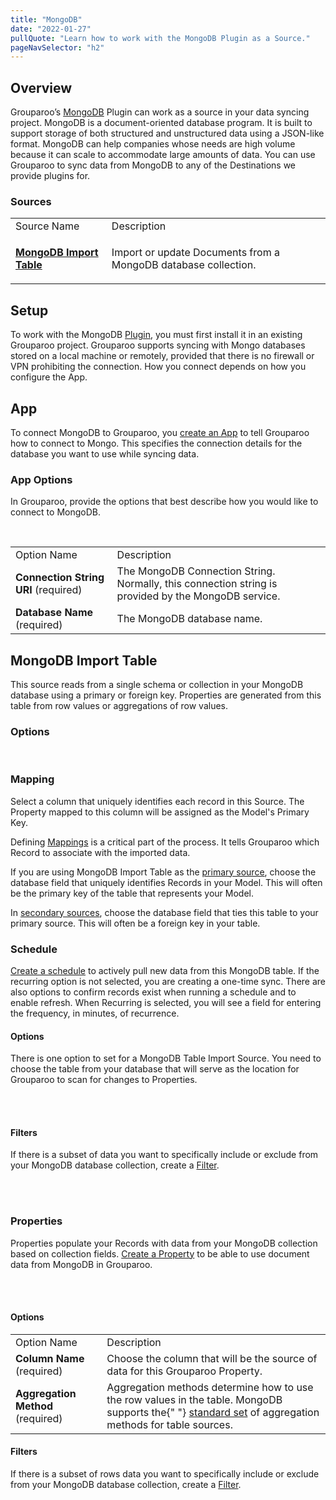 ```yaml
---
title: "MongoDB"
date: "2022-01-27"
pullQuote: "Learn how to work with the MongoDB Plugin as a Source."
pageNavSelector: "h2"
---
```


<PluginDocsLinks plugin="Mongo" />

## Overview

Grouparoo’s [MongoDB](https://www.mongodb.com/) Plugin can work as a source in your data syncing project. MongoDB is a document-oriented database program. It is built to support storage of both structured and unstructured data using a JSON-like format. MongoDB can help companies whose needs are high volume because it can scale to accommodate large amounts of data. You can use Grouparoo to sync data from MongoDB to any of the Destinations we provide plugins for.

### Sources

<table className='docTable'>
    <tablebody>
  <tr>
   <td>Source Name
   </td>
   <td>Description
   </td>
  </tr>
  <tr>
   <td><strong>

<a href="##mongodb-import-table">MongoDB Import Table</a></strong>
   </td>
   <td>Import or update Documents from a MongoDB database collection.
   </td>
  </tr>
  </tablebody>
</table>

## Setup

To work with the MongoDB [Plugin](https://www.grouparoo.com/docs/getting-started/product-concepts#plugin), you must first install it in an existing Grouparoo project. Grouparoo supports syncing with Mongo databases stored on a local machine or remotely, provided that there is no firewall or VPN prohibiting the connection. How you connect depends on how you configure the App.

## App

To connect MongoDB to Grouparoo, you [create an App](https://www.grouparoo.com/docs/config/apps) to tell Grouparoo how to connect to Mongo. This specifies the connection details for the database you want to use while syncing data.

### App Options

In Grouparoo, provide the options that best describe how you would like to connect to MongoDB.

<ImageInBrowserFrame
  src="/images/docs/integrations/mongo/app/options.png"
  alt="Mongo App Options"
  width={750}
  height={236}
/>
<br />

<table className="docTable">
  <tablebody>
    <tr>
      <td>Option Name</td>
      <td>Description</td>
    </tr>
    <tr>
      <td>
        <strong>Connection String URI</strong> (required)
      </td>
      <td>
        The MongoDB Connection String. Normally, this connection string is
        provided by the MongoDB service.
      </td>
    </tr>
    <tr>
      <td>
        <strong>Database Name </strong>(required)
      </td>
      <td>The MongoDB database name.</td>
    </tr>
  </tablebody>
</table>

## MongoDB Import Table

This source reads from a single schema or collection in your MongoDB database using a primary or foreign key. Properties are generated from this table from row values or aggregations of row values.

### Options

<ImageInBrowserFrame
  src="/images/docs/integrations/mongo/import-table/options.png"
  alt="Mongo Import Table Options"
  width={750}
  height={140}
/>
<br />

### Mapping

Select a column that uniquely identifies each record in this Source. The Property mapped to this column will be assigned as the Model's Primary Key.

Defining [Mappings](https://www.grouparoo.com/docs/getting-started/product-concepts#mapping) is a critical part of the process. It tells Grouparoo which Record to associate with the imported data.

If you are using MongoDB Import Table as the [primary source](/docs/config/sources#configuring-primary-source), choose the database field that uniquely identifies Records in your Model. This will often be the primary key of the table that represents your Model.

In [secondary sources](/docs/config/sources#configuring-secondary-sources), choose the database field that ties this table to your primary source. This will often be a foreign key in your table.

### Schedule

[Create a schedule](/docs/config/sources#step-3-add-a-schedule) to actively pull new data from this MongoDB table. If the recurring option is not selected, you are creating a one-time sync. There are also options to confirm records exist when running a schedule and to enable refresh. When Recurring is selected, you will see a field for entering the frequency, in minutes, of recurrence.

#### Options

There is one option to set for a MongoDB Table Import Source. You need to choose the table from your database that will serve as the location for Grouparoo to scan for changes to Properties.

<ImageInBrowserFrame
  src="/images/docs/integrations/mongo/import-table/schedule.png"
  alt="Mongo Import Table Schedule"
  width={750}
  height={211}
/>
<br />
<br />

#### Filters

If there is a subset of data you want to specifically include or exclude from your MongoDB database collection, create a [Filter](https://www.grouparoo.com/docs/getting-started/product-concepts#filter).

<ImageInBrowserFrame
  src="/images/docs/integrations/mongo/import-table/filters.png"
  alt="Mongo Import Table Filters"
  width={750}
  height={386}
/>
<br />
<br />

### Properties

Properties populate your Records with data from your MongoDB collection based on collection fields. [Create a Property](https://www.grouparoo.com/docs/config/properties) to be able to use document data from MongoDB in Grouparoo.

<ImageInBrowserFrame
  src="/images/docs/integrations/mongo/import-table/properties.png"
  alt="Mongo Import Table Properties"
  width={750}
  height={723}
/>
<br />
<br />

#### Options

<table className="docTable">
  <tablebody>
    <tr>
      <td>Option Name</td>
      <td>Description</td>
    </tr>
    <tr>
      <td>
        <strong>Column Name</strong> (required)
      </td>
      <td>
        Choose the column that will be the source of data for this Grouparoo
        Property.
      </td>
    </tr>
    <tr>
      <td>
        <strong>Aggregation Method</strong> (required)
      </td>
      <td>
        Aggregation methods determine how to use the row values in the table.
        MongoDB supports the{" "}
        <a href="/docs/support/config-files#properties">standard set</a> of
        aggregation methods for table sources.
      </td>
    </tr>
  </tablebody>
</table>

#### Filters

If there is a subset of rows data you want to specifically include or exclude from your MongoDB database collection, create a [Filter](https://www.grouparoo.com/docs/getting-started/product-concepts#filter).

<PluginDocsIntegrationNotes plugin="MongoDB" />

